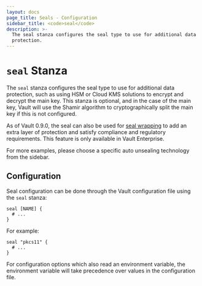 ```yaml
---
layout: docs
page_title: Seals - Configuration
sidebar_title: <code>seal</code>
description: >-
  The seal stanza configures the seal type to use for additional data
  protection.
---
```


# `seal` Stanza

The `seal` stanza configures the seal type to use for additional data
protection, such as using HSM or Cloud KMS solutions to encrypt and decrypt the
main key. This stanza is optional, and in the case of the main key, Vault
will use the Shamir algorithm to cryptographically split the main key if this
is not configured.

As of Vault 0.9.0, the seal can also be used for [seal wrapping][sealwrap] to
add an extra layer of protection and satisfy compliance and regulatory requirements.
This feature is only available in Vault Enterprise.

For more examples, please choose a specific auto unsealing technology from the
sidebar.

## Configuration

Seal configuration can be done through the Vault configuration file using the
`seal` stanza:

```hcl
seal [NAME] {
  # ...
}
```

For example:

```hcl
seal "pkcs11" {
  # ...
}
```

For configuration options which also read an environment variable, the
environment variable will take precedence over values in the configuration file.

[sealwrap]: /docs/enterprise/sealwrap
